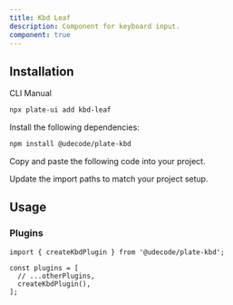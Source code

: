 ```yaml
---
title: Kbd Leaf
description: Component for keyboard input.
component: true
---
```


<ComponentPreview name="playground-demo" id="kbd" />

## Installation

<Tabs defaultValue="cli">

<TabsList>
<TabsTrigger value="cli">CLI</TabsTrigger>
<TabsTrigger value="manual">Manual</TabsTrigger>
</TabsList>
<TabsContent value="cli">

```bash
npx plate-ui add kbd-leaf
```

</TabsContent>

<TabsContent value="manual">

<Steps>

<Step>

Install the following dependencies:

  ```bash
  npm install @udecode/plate-kbd
  ```

</Step>

<Step>

Copy and paste the following code into your project.

</Step>

<ComponentSource name="kbd-leaf" />

<Step>

Update the import paths to match your project setup.

</Step>

</Steps>

</TabsContent>

</Tabs>

## Usage

### Plugins

```tsx
import { createKbdPlugin } from '@udecode/plate-kbd';

const plugins = [
  // ...otherPlugins,
  createKbdPlugin(),
];
```
